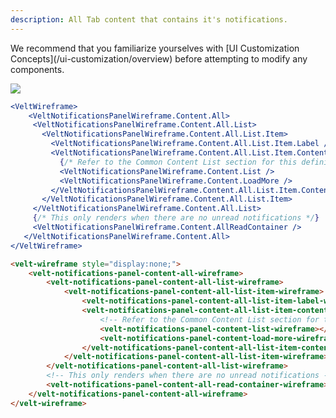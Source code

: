 ```yaml
---
description: All Tab content that contains it's notifications.
---
```


<Note>
We recommend that you familiarize yourselves with [UI Customization Concepts](/ui-customization/overview) before attempting to modify any components.
</Note>

![](/images/customization/notifications_all_tab_content.png)

<RequestExample>

```jsx React / Next.js
<VeltWireframe>
    <VeltNotificationsPanelWireframe.Content.All>
     <VeltNotificationsPanelWireframe.Content.All.List>
       <VeltNotificationsPanelWireframe.Content.All.List.Item>
         <VeltNotificationsPanelWireframe.Content.All.List.Item.Label />
         <VeltNotificationsPanelWireframe.Content.All.List.Item.Content>
           {/* Refer to the Common Content List section for this definition */}
           <VeltNotificationsPanelWireframe.Content.List />
           <VeltNotificationsPanelWireframe.Content.LoadMore />
         </VeltNotificationsPanelWireframe.Content.All.List.Item.Content>
       </VeltNotificationsPanelWireframe.Content.All.List.Item>
     </VeltNotificationsPanelWireframe.Content.All.List>
     {/* This only renders when there are no unread notifications */}
     <VeltNotificationsPanelWireframe.Content.AllReadContainer />
   </VeltNotificationsPanelWireframe.Content.All>
</VeltWireframe>
```

```HTML HTML
<velt-wireframe style="display:none;">
    <velt-notifications-panel-content-all-wireframe>
        <velt-notifications-panel-content-all-list-wireframe>
            <velt-notifications-panel-content-all-list-item-wireframe>
                <velt-notifications-panel-content-all-list-item-label-wireframe></velt-notifications-panel-content-all-list-item-label-wireframe>
                <velt-notifications-panel-content-all-list-item-content-wireframe>
                    <!-- Refer to the Common Content List section for this definition -->
                    <velt-notifications-panel-content-list-wireframe></velt-notifications-panel-content-list-wireframe>
                    <velt-notifications-panel-content-load-more-wireframe></velt-notifications-panel-content-load-more-wireframe>
                </velt-notifications-panel-content-all-list-item-content-wireframe>
            </velt-notifications-panel-content-all-list-item-wireframe>
        </velt-notifications-panel-content-all-list-wireframe>
        <!-- This only renders when there are no unread notifications -->
        <velt-notifications-panel-content-all-read-container-wireframe></velt-notifications-panel-content-all-read-container-wireframe>
    </velt-notifications-panel-content-all-wireframe>
</velt-wireframe>
```
</RequestExample>

